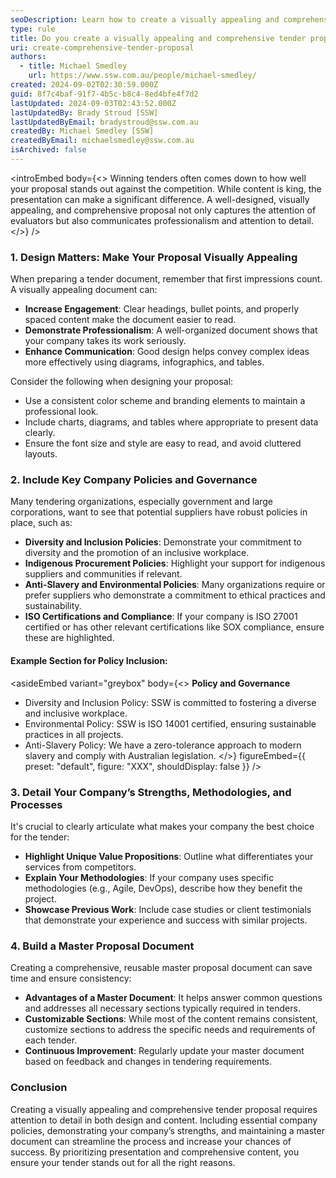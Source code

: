```yaml
---
seoDescription: Learn how to create a visually appealing and comprehensive tender proposal to stand out among competitors and increase your chances of winning.
type: rule
title: Do you create a visually appealing and comprehensive tender proposal?
uri: create-comprehensive-tender-proposal
authors:
  - title: Michael Smedley
    url: https://www.ssw.com.au/people/michael-smedley/
created: 2024-09-02T02:30:59.000Z
guid: 8f7c4baf-91f7-4b5c-b8c4-8ed4bfe4f7d2
lastUpdated: 2024-09-03T02:43:52.000Z
lastUpdatedBy: Brady Stroud [SSW]
lastUpdatedByEmail: bradystroud@ssw.com.au
createdBy: Michael Smedley [SSW]
createdByEmail: michaelsmedley@ssw.com.au
isArchived: false
---
```


<introEmbed
  body={<>
Winning tenders often comes down to how well your proposal stands out against the competition. While content is king, the presentation can make a significant difference. A well-designed, visually appealing, and comprehensive proposal not only captures the attention of evaluators but also communicates professionalism and attention to detail.
  </>}
/>
### 1. Design Matters: Make Your Proposal Visually Appealing

When preparing a tender document, remember that first impressions count. A visually appealing document can:
- **Increase Engagement**: Clear headings, bullet points, and properly spaced content make the document easier to read.
- **Demonstrate Professionalism**: A well-organized document shows that your company takes its work seriously.
- **Enhance Communication**: Good design helps convey complex ideas more effectively using diagrams, infographics, and tables.

Consider the following when designing your proposal:
- Use a consistent color scheme and branding elements to maintain a professional look.
- Include charts, diagrams, and tables where appropriate to present data clearly.
- Ensure the font size and style are easy to read, and avoid cluttered layouts.

### 2. Include Key Company Policies and Governance

Many tendering organizations, especially government and large corporations, want to see that potential suppliers have robust policies in place, such as:
- **Diversity and Inclusion Policies**: Demonstrate your commitment to diversity and the promotion of an inclusive workplace.
- **Indigenous Procurement Policies**: Highlight your support for indigenous suppliers and communities if relevant.
- **Anti-Slavery and Environmental Policies**: Many organizations require or prefer suppliers who demonstrate a commitment to ethical practices and sustainability.
- **ISO Certifications and Compliance**: If your company is ISO 27001 certified or has other relevant certifications like SOX compliance, ensure these are highlighted.

#### Example Section for Policy Inclusion:

<asideEmbed
  variant="greybox"
  body={<>
    **Policy and Governance**

- Diversity and Inclusion Policy: SSW is committed to fostering a diverse and inclusive workplace.
- Environmental Policy: SSW is ISO 14001 certified, ensuring sustainable practices in all projects.
- Anti-Slavery Policy: We have a zero-tolerance approach to modern slavery and comply with Australian legislation.
  </>}
  figureEmbed={{
    preset: "default",
    figure: "XXX",
    shouldDisplay: false
  }}
/>

### 3. Detail Your Company’s Strengths, Methodologies, and Processes

It's crucial to clearly articulate what makes your company the best choice for the tender:
- **Highlight Unique Value Propositions**: Outline what differentiates your services from competitors.
- **Explain Your Methodologies**: If your company uses specific methodologies (e.g., Agile, DevOps), describe how they benefit the project.
- **Showcase Previous Work**: Include case studies or client testimonials that demonstrate your experience and success with similar projects.

### 4. Build a Master Proposal Document

Creating a comprehensive, reusable master proposal document can save time and ensure consistency:
- **Advantages of a Master Document**: It helps answer common questions and addresses all necessary sections typically required in tenders.
- **Customizable Sections**: While most of the content remains consistent, customize sections to address the specific needs and requirements of each tender.
- **Continuous Improvement**: Regularly update your master document based on feedback and changes in tendering requirements.

### Conclusion

Creating a visually appealing and comprehensive tender proposal requires attention to detail in both design and content. Including essential company policies, demonstrating your company’s strengths, and maintaining a master document can streamline the process and increase your chances of success. By prioritizing presentation and comprehensive content, you ensure your tender stands out for all the right reasons.
